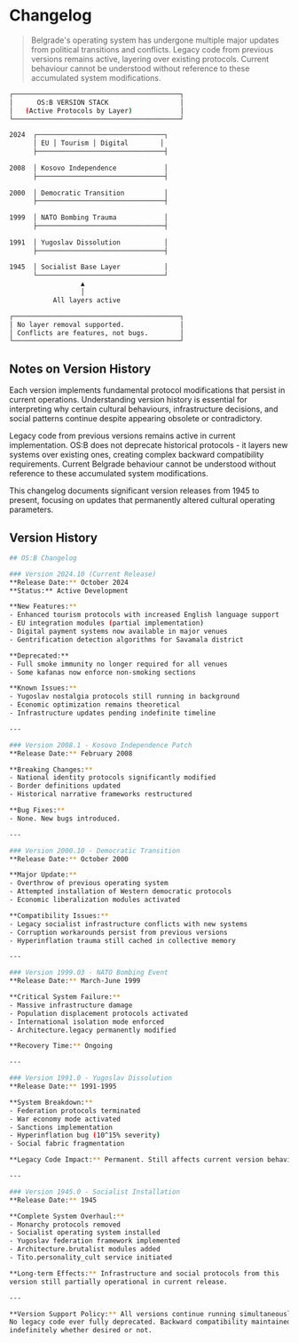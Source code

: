 # Changelog

> Belgrade's operating system has undergone multiple major updates from political transitions and conflicts. Legacy code from previous versions remains active, layering over existing protocols. Current behaviour cannot be understood without reference to these accumulated system modifications.

```bash
┌──────────────────────────────────────────┐
│      OS:B VERSION STACK                  │
│   (Active Protocols by Layer)            │
└──────────────────────────────────────────┘

2024  ┌────────────────────────────────┐
      │ EU │ Tourism │ Digital        │
      ├────────────────────────────────┤
      
2008  │ Kosovo Independence            │
      ├────────────────────────────────┤
      
2000  │ Democratic Transition          │
      ├────────────────────────────────┤
      
1999  │ NATO Bombing Trauma            │
      ├────────────────────────────────┤
      
1991  │ Yugoslav Dissolution           │
      ├────────────────────────────────┤
      
1945  │ Socialist Base Layer           │
      └────────────────────────────────┘
                  ▲
                  │
           All layers active

┌──────────────────────────────────────────┐
│ No layer removal supported.              │
│ Conflicts are features, not bugs.        │
└──────────────────────────────────────────┘
```

## Notes on Version History

Each version implements fundamental protocol modifications that persist in current operations. Understanding version history is essential for interpreting why certain cultural behaviours, infrastructure decisions, and social patterns continue despite appearing obsolete or contradictory.

Legacy code from previous versions remains active in current implementation. OS:B does not deprecate historical protocols - it layers new systems over existing ones, creating complex backward compatibility requirements. Current Belgrade behaviour cannot be understood without reference to these accumulated system modifications.

This changelog documents significant version releases from 1945 to present, focusing on updates that permanently altered cultural operating parameters.

## Version History

```bash
## OS:B Changelog

### Version 2024.10 (Current Release)
**Release Date:** October 2024
**Status:** Active Development

**New Features:**
- Enhanced tourism protocols with increased English language support
- EU integration modules (partial implementation)
- Digital payment systems now available in major venues
- Gentrification detection algorithms for Savamala district

**Deprecated:**
- Full smoke immunity no longer required for all venues
- Some kafanas now enforce non-smoking sections

**Known Issues:**
- Yugoslav nostalgia protocols still running in background
- Economic optimization remains theoretical
- Infrastructure updates pending indefinite timeline

---

### Version 2008.1 - Kosovo Independence Patch
**Release Date:** February 2008

**Breaking Changes:**
- National identity protocols significantly modified
- Border definitions updated
- Historical narrative frameworks restructured

**Bug Fixes:**
- None. New bugs introduced.

---

### Version 2000.10 - Democratic Transition
**Release Date:** October 2000

**Major Update:**
- Overthrow of previous operating system
- Attempted installation of Western democratic protocols
- Economic liberalization modules activated

**Compatibility Issues:**
- Legacy socialist infrastructure conflicts with new systems
- Corruption workarounds persist from previous versions
- Hyperinflation trauma still cached in collective memory

---

### Version 1999.03 - NATO Bombing Event
**Release Date:** March-June 1999

**Critical System Failure:**
- Massive infrastructure damage
- Population displacement protocols activated
- International isolation mode enforced
- Architecture.legacy permanently modified

**Recovery Time:** Ongoing

---

### Version 1991.0 - Yugoslav Dissolution
**Release Date:** 1991-1995

**System Breakdown:**
- Federation protocols terminated
- War economy mode activated
- Sanctions implementation
- Hyperinflation bug (10^15% severity)
- Social fabric fragmentation

**Legacy Code Impact:** Permanent. Still affects current version behavior.

---

### Version 1945.0 - Socialist Installation
**Release Date:** 1945

**Complete System Overhaul:**
- Monarchy protocols removed
- Socialist operating system installed
- Yugoslav federation framework implemented
- Architecture.brutalist modules added
- Tito.personality_cult service initiated

**Long-term Effects:** Infrastructure and social protocols from this 
version still partially operational in current release.

---

**Version Support Policy:** All versions continue running simultaneously. 
No legacy code ever fully deprecated. Backward compatibility maintained 
indefinitely whether desired or not.
```